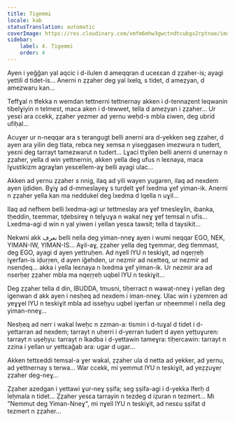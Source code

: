 ```yaml
---
title: Tigemmi
locale: kab
statusTranslation: automatic
coverImage: https://res.cloudinary.com/xmfm6mhw3gwctndtcubgx2rptnae/image/upload/v1740468922/small_cover_tratado_de_psicologia_revolucionaria_a4c0dca4e0.webp
sidebar:
    label: 4. Tigemmi
    order: 4
---
```

Ayen i yeǧǧan yal aqcic i d-ilulen d ameqqran d uceɛɛan d ẓẓaher-is; ayagi yettili d tidet-is... Anerni n ẓẓaher deg yal lxelq, s tidet, d ameẓyan, d amezwaru kan...

Teffɣal n tfekka n wemdan tettnerni tettnernay akken i d-tennaẓent leqwanin tibelɣiyin n telmest, maca aken i d-tewwet, tella d ameẓyan i ẓẓaher... Ur yesɛi ara ccekk, ẓẓaher yezmer ad yernu weḥd-s mbla ɛiwen, deg ubrid ufiḥal...

Acuɣer ur n-neqqar ara s terangugt belli anerni ara d-yekken seg ẓẓaher, d ayen ara yilin deg tlata, rebɛa neɣ xemsa n yiseggasen imezwura n tudert, yeɛni deg tarrayt tamezwarut n tudert... Lɣaci ttɣilen belli anerni d unernay n ẓẓaher, yella d win yettnernin, akken yella deg ufus n leɛnaya, maca lɣustikizm agraɣlan yesɛellem-aɣ belli ayagi ulac...

Akken ad yernu ẓẓaher s nnig, ilaq ad yili wayen yugaren, ilaq ad nexdem ayen ijdiden. Bɣiɣ ad d-mmeslayeɣ s turḍelt ɣef lxedma ɣef yiman-ik. Anerni n ẓẓaher yella kan ma neddukel deg lxedma d lqella n uɣil...

Ilaq ad nefhem belli lxedma-agi ur tettmeslay ara ɣef tmesleɣlin, ibanka, tḥeddin, tɛemmar, tḍebsireɣ n telɣuɣa n wakal neɣ ɣef temsal n ufis... Lxedma-agi d win n yal yiwen i yellan yesɛa tawsit; tella d taysikit...

Nekwni akk نعرف belli nella deg yiman-nneɣ ayen i wumi neqqar EGO, NEK, YIMAN-IW, YIMAN-IS... Aɣil-aɣ, ẓẓaher yella deg tɣemmar, deg tlemmast, deg EGO, ayagi d ayen yettruḥen. Ad nɣell lYU n teskiɣit, ad nqeṛṛeḥ iɣerfan-is iḍuṛṛen, d ayen iǧehden, ur nezmir ad nɛetteq, ur nezmir ad nsenḍeq... akka i yella leɛnaya n lxedma ɣef yiman-ik. Ur nezmir ara ad nserḥeṛ ẓẓaher mbla ma nqeṛṛeḥ uqbel lYU n teskiɣit...

Deg ẓẓaher tella d din, lBUDDA, tmusni, tiḥerract n wawaṭ-nneɣ i yellan deg igenwan d akk ayen i nesḥeq ad nexdem i iman-nneɣ. Ulac win i yzemren ad yeɣɣel lYU n teskiɣit mbla ad isseḥyu uqbel iɣerfan ur nḥeemmel i nella deg yiman-nneɣ...

Nesḥeq ad nerr i wakal lweḥc n zzman-a: tismin i d-tuɣal d tidet i d-yettarran ad nexdem; tarrayt n uḥerri i d-yerran tudert d ayen yetṭuɣuren: tarrayt n uṣeḥyu: tarrayt n lkadba i d-yettawin tameɣra: tiḥercawin: tarrayt n zzina i yellan ur yettɛaǧab ara: ugar d ugar...

Akken tettɛeddi temsal-a ɣer wakal, ẓẓaher ula d netta ad yekker, ad yernu, ad yettnernay s terwa... War ccekk, mi yemmut lYU n teskiɣit, ad yeẓẓuɣeṛ ẓẓaher deg-neɣ...

Ẓẓaher azedgan i yettawi ɣur-neɣ ṣṣifa; seg ṣṣifa-agi i d-yekka lferḥ d leḥmala n tidet... Ẓẓaher yesɛa tarrayin n tezdeg d iẓuran n tezmert... Mi "Nemmut deg Yiman-Nneɣ", mi nɣell lYU n teskiɣit, ad nesɛu ṣṣifat d tezmert n ẓẓaher...

